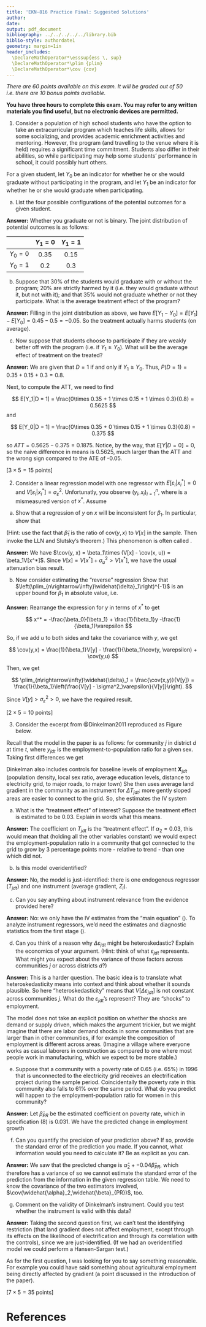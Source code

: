 ```yaml
---
title: 'EKN-816 Practice Final: Suggested Solutions'
author:
date: 
output: pdf_document
bibliography: ../../../../../library.bib
biblio-style: authordate1
geometry: margin=1in
header_includes:
  \DeclareMathOperator*\esssup{ess \, sup}
  \DeclareMathOperator*\plim {plim}
  \DeclareMathOperator*\cov {cov}
---
```




_There are 60 points available on this exam. It will be graded out of 50 i.e. there are 10 bonus points available._

**You have three hours to complete this exam. You may refer to any written materials you find useful, but no electronic devices are permitted.**

1. Consider a population of high school students who have the option to take an extracurricular program which teaches life skills, allows for some socializing, and provides academic enrichment activities and mentoring. However, the program (and travelling to the venue where it is held) requires a significant time commitment. Students also differ in their abilities, so while participating may help some students' performance in school, it could possibly hurt others.

For a given student, let $Y_0$ be an indicator for whether he or she would graduate without participating in the program, and let $Y_1$ be an indicator for whether he or she would graduate when participating.

(a) List the four possible configurations of the potential outcomes for a given student.

**Answer:** Whether you graduate or not is binary. The joint distribution of potential outcomes is as follows:

|              | $Y_1 = 0$ | $Y_1 = 1$  |
| :----------: | :-------: | :---------:|
| $Y_0 =  0$   |    0.35   |  0.15      |
| $Y_0 = 1$    |    0.2    |  0.3       |

(b) Suppose that 30\% of the students would graduate with or without the program; 20\% are strictly harmed by it (i.e. they would graduate without it, but not with it); and that 35\% would not graduate whether or not they participate. What is the average treatment effect of the program?

**Answer:** Filling in the joint distribution as above, we have $E[Y_1 - Y_0] = E[Y_1] - E[Y_0] = 0.45 - 0.5 = -0.05$. So the treatment actually harms students (on average).

(c) Now suppose that students choose to participate if they are weakly better off with the program (i.e. if $Y_1 \geq Y_0$). What will be the average effect of treatment on the treated?

**Answer:** We are given that $D = 1$ if and only if $Y_1 \geq Y_0$. Thus, $P(D = 1) = 0.35 + 0.15 + 0.3 = 0.8$.

Next, to compute the ATT, we need to find

$$
E[Y_1|D = 1] = \frac{0\times 0.35 + 1 \times 0.15 + 1 \times 0.3}{0.8} = 0.5625
$$
and

$$
E[Y_0|D = 1] = \frac{0\times 0.35 + 0 \times 0.15 + 1 \times 0.3}{0.8} = 0.375
$$

so $ATT = 0.5625 - 0.375 = 0.1875$. Notice, by the way, that $E[Y|D = 0] = 0$, so the naive difference in means is 0.5625, much larger than the ATT and the wrong sign compared to the ATE of -0.05.

\hfill [$3 \times 5 = 15$ points]

2. Consider a linear regression model with one regressor
\begin{eqnarray}
y_i & = & \beta_0 + \beta_1x^*_i + \varepsilon_i
\end{eqnarray}
with $E[\varepsilon_i|x^*_i] = 0$ and $V[\varepsilon_i|x^*_i] = \sigma^2_\varepsilon$. Unfortunatly, you observe $(y_i, x_i)^n_{i=1}$, where
\begin{eqnarray}
x_i & = & x^*_i + u_i 
\end{eqnarray}
is a mismeasured version of $x^*$. Assume
\begin{eqnarray}
E[u_i|x^*_i] & = & 0 \\
V[u_i|x^*_i] & = & \sigma^2_u
\end{eqnarray}

(a) Show that a regression of $y$ on $x$ will be inconsistent for $\beta_1$. In particular, show that
\begin{eqnarray}
\text{plim}_{n\rightarrow\infty}\widehat{\beta}_1 & = & \beta_1\left(\frac{V[x^*]}{V[x^*] + \sigma^2_u}\right)
\end{eqnarray}

\par (Hint: use the fact that $\widehat{\beta}_1$ is the ratio of $\text{cov}(y,x)$ to $V[x]$ in the sample. Then invoke the LLN and Slutsky's theorem.) This phenomenon is often called \emph{attenuation bias}.

**Answer:** We have $\cov(y, x) = \beta_1\times (V[x] - \cov(x, u)) = \beta_1V[x^*]$. Since $V[x] = V[x^*] + \sigma^2_u > V[x^*]$, we have the usual attenuation bias result.

(b) Now consider estimating the "reverse" regression
\begin{eqnarray}
x_i & = & \delta_0 + \delta_1y_i + \widetilde{\varepsilon}_i
\end{eqnarray}
Show that $\left(\plim_{n\rightarrow\infty}\widehat{\delta}_1\right)^{-1}$ is an upper bound for $\beta_1$ in absolute value, i.e.
\begin{eqnarray}
|\text{plim}_{n\rightarrow\infty}\widehat{\beta}_1| \leq & |\beta_1| & \leq \left(|\text{plim}_{n\rightarrow\infty}\widehat{\delta}_1|\right)^{-1}
\end{eqnarray}

**Answer:** Rearrange the expression for $y$ in terms of $x^*$ to get

$$
x^* = -\frac{\beta_0}{\beta_1} + \frac{1}{\beta_1}y -\frac{1}{\beta_1}\varepsilon
$$

So, if we add $u$ to both sides and take the covariance with $y$, we get

$$
\cov(y,x) = \frac{1}{\beta_1}V[y] - \frac{1}{\beta_1}\cov(y, \varepsilon) + \cov(y,u)
$$

Then, we get 

$$
\plim_{n\rightarrow\infty}\widehat{\delta}_1  = \frac{\cov(x,y)}{V[y]} = \frac{1}{\beta_1}\left(\frac{V[y] - \sigma^2_\varepsilon}{V[y]}\right). 
$$

Since $V[y] > \sigma^2_\varepsilon > 0$, we have the required result.

\hfill [$2 \times 5 = 10$ points]

3. Consider the excerpt from @Dinkelman2011 reproduced as Figure \ref{fig:dinkelman_table4_5} below.

\begin{figure}[htb]
\includegraphics[width = \textwidth]{dinkelman_table4_5.pdf} 
\label{fig:dinkelman_table4_5}
\caption{Excerpt From @Dinkelman2011}
\end{figure}

Recall that the model in the paper is as follows: for community $j$ in district $d$ at time $t$,
\begin{eqnarray}
y_{jdt} & = & \alpha_0 + \alpha_1t + \alpha_2T_{jdt} + \mu_j + \delta_jt + \rho_d + \lambda_dt + \varepsilon_{jdt}
\end{eqnarray}
where $y_{jdt}$ is the employment-to-population ratio for a given sex. Taking first differences we get
\begin{eqnarray}
\Delta y_{jdt} & = & \alpha_1 + \alpha_2\Delta T_{jdt} + \delta_j + \lambda_d + \Delta\varepsilon_{jdt}
\end{eqnarray}
\par Dinkelman also includes controls for baseline levels of employment $\mathbf{X}_{jdt}$ (population density, local sex ratio, average education levels, distance to electricity grid, to major roads, to major town\ldots) She then uses average land gradient in the community as an instrument for $\Delta T_{jdt}$: more gently sloped areas are easier to connect to the grid. So, she estimates the IV system

\begin{eqnarray}
\Delta y_{jdt} & = & \alpha_1 + \alpha_2\Delta T_{jdt} + \mathbf{X}_{jdt}\beta + \delta_j + \lambda_d + \Delta\varepsilon_{jdt} \label{eq:structural_eqn} \\
\Delta T_{jdt} & = & \pi_0 + \pi_1Z_j + \mathbf{X}_{jdt}\pi_2 + \gamma_d + \tau_{jdt} \label{eq:first_stage}
\end{eqnarray}

(a) What is the "treatment effect" of interest? Suppose the treatment effect is estimated to be 0.03. Explain in words what this means.

**Answer:** The coefficient on $T_{jdt}$ is the "treatment effect". If $\alpha_2 = 0.03$, this would mean that (holding all the other variables constant) we would expect the employment-population ratio in a community that got connected to the grid to grow by 3 percentage points more - relative to trend - than one which did not.

(b) Is this model overidentified?

**Answer:** No, the model is just-identified: there is one endogenous regressor ($T_{jdt}$) and one instrument (average gradient, $Z_i$).

(c) Can you say anything about instrument relevance from the evidence provided here? 

**Answer:** No: we only have the IV estimates from the "main equation" (\ref{eq:structural_eqn}). To analyze instrument regressors, we'd need the estimates and diagnostic statistics from the first stage (\ref{eq:first_stage}).

(d) Can you think of a reason why $\Delta\varepsilon_{jdt}$ might be heteroskedastic? Explain the economics of your argument. (Hint: think of what $\varepsilon_{jdt}$ represents. What might you expect about the variance of those factors across communities $j$ or across districts $d$?)

**Answer:** This is a harder question. The basic idea is to translate what heteroskedasticity means into context and think about whether it sounds plausible. So here "heteroskedasticity" means that $V[\Delta\varepsilon_{jdt}]$ is not constant across communities $j$. What do the $\varepsilon_{jdt}$'s represent? They are "shocks" to employment.

The model does not take an explicit position on whether the shocks are demand or supply driven, which makes the argument  trickier, but we might imagine that there are labor demand shocks in some communities that are larger than in other communities, if for example the composition of employment is different across areas. (Imagine a village where everyone works as casual laborers in construction as compared to one where most people work in manufacturing, which we expect to be more stable.)

(e) Suppose that a community with a poverty rate of 0.65 (i.e. 65\%) in 1996 that is unconnected to the electricity grid receives an electrification project during the sample period. Coincidentally the poverty rate in this community also falls to 61\% over the same period. What do you predict will happen to the employment-population ratio for women in this community?

**Answer:** Let $\widehat{\beta}_{PR}$ be the estimated coefficient on poverty rate, which in specification (8) is 0.031. We have the predicted change in employment growth

\begin{eqnarray}
E[\Delta y|T = 1, PR = 0.61] - E[\Delta y|T = 0, PR = 0.65] & = & \widehat{\alpha}_2 + \widehat{\beta}_{PR}(0.61 - 0.65) \nonumber \\
& = & 0.095 + 0.031\times(0.61 - 0.65) \nonumber \\
& = & 0.09376 \nonumber
\end{eqnarray}

(f) Can you quantify the precision of your prediction above? If so, provide the standard error of the prediction you made. If you cannot, what information would you need to calculate it? Be as explicit as you can.

**Answer:** We saw that the predicted change is $\widehat{\alpha}_2 + -0.04\widehat{\beta}_{PR}$, which therefore has a variance of
\begin{eqnarray}
V[\widehat{\alpha}_2 + -0.04\widehat{\beta}_{PR}] & = & V[\widehat{\alpha}_2] + -2\times0.04\cov(\widehat{\alpha}_2,\widehat{\beta}_{PR}) + (0.04)^2V[\widehat{\beta}_{PR}] \nonumber \\
& = & (0.055)^2 + (0.04)^2(0.013)^2 - 0.08\cov(\widehat{\alpha}_2,\widehat{\beta}_{PR}) \nonumber
\end{eqnarray}
so we cannot estimate the standard error of the prediction from the information in the given regression table. We need to know the covariance of the two estimators involved, $\cov(\widehat{\alpha}_2,\widehat{\beta}_{PR})$, too.

(g) Comment on the validity of Dinkelman's instrument. Could you test whether the instrument is valid with this data?

**Answer:** Taking the second question first, we can't test the identifying restriction (that land gradient does not affect employment, except through its effects on the likelihood of electrification and through its correlation with the controls), since we are just-identified. (If we had an overidentified model we could perform a Hansen-Sargan test.)

As for the first question, I was looking for you to say something reasonable. For example you could have said something about agricultural employment being directly affected by gradient (a point discussed in the introduction of the paper).

\hfill [$7 \times 5 = 35$ points]


# References
